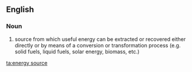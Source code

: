 ==English==

===Noun===
{{en-noun|sg=[[energy]] [[source]]}}

# source from which useful energy can be extracted or recovered either directly or by means of a conversion or transformation process (e.g. solid fuels, liquid fuels, solar energy, biomass, etc.)

[[ta:energy source]]